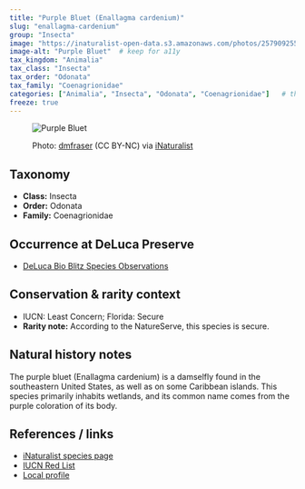 ```yaml
---
title: "Purple Bluet (Enallagma cardenium)"
slug: "enallagma-cardenium"
group: "Insecta"
image: "https://inaturalist-open-data.s3.amazonaws.com/photos/257909255/large.jpeg"        # keep for thumbnails
image-alt: "Purple Bluet"  # keep for a11y
tax_kingdom: "Animalia"
tax_class: "Insecta"
tax_order: "Odonata"
tax_family: "Coenagrionidae"
categories: ["Animalia", "Insecta", "Odonata", "Coenagrionidae"]   # these drive the chips + filtering
freeze: true
---
```


<figure class="species-figure">

<img src="https://inaturalist-open-data.s3.amazonaws.com/photos/257909255/large.jpeg" alt="Purple Bluet" class="species-photo"/>

<figcaption class="photo-credit">

Photo: <a href="https://www.inaturalist.org/people/dmfraser">dmfraser</a> (CC BY-NC) via <a href="https://www.inaturalist.org/observations/149654173">iNaturalist</a>

</figcaption>

</figure>

## Taxonomy

-   **Class:** Insecta
-   **Order:** Odonata
-   **Family:** Coenagrionidae

## Occurrence at DeLuca Preserve

-   [DeLuca Bio Blitz Species Observations](https://www.inaturalist.org/observations/?project_id=annual-uf-ifas-deluca-bioblitz-data&taxon_id=99894)

## Conservation & rarity context

-   IUCN: Least Concern; Florida: Secure
-   **Rarity note:** According to the NatureServe, this species is secure.

## Natural history notes

The purple bluet (Enallagma cardenium) is a damselfly found in the southeastern United States, as well as on some Caribbean islands. This species primarily inhabits wetlands, and its common name comes from the purple coloration of its body.

## References / links

-   [iNaturalist species page](https://www.inaturalist.org/taxa/99894-Enallagma-cardenium#articles-tab)
-   [IUCN Red List](https://www.iucnredlist.org/species/51355816/80694827)
-   [Local profile](https://explorer.natureserve.org/Taxon/ELEMENT_GLOBAL.2.808197/Enallagma_cardenium)
